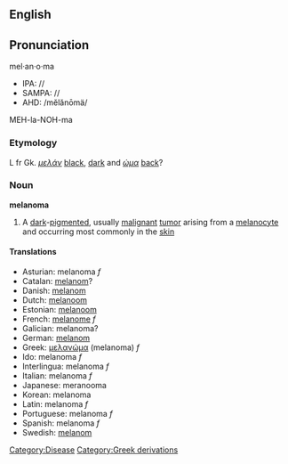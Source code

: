 ==English==
==Pronunciation==
mel·an·o·ma
*IPA: //
*SAMPA: //
*AHD: /mĕlănōmä/
MEH-la-NOH-ma

=== Etymology ===

L fr Gk. ''[[μελάν]]'' [[black]], [[dark]] and ''[[ώμα]]'' [[back]]?

===Noun===
{{wikipedia}}
'''melanoma'''
#A [[dark]]-[[pigment]]ed, usually [[malignant]] [[tumor]] arising from a [[melanocyte]] and occurring most commonly in the [[skin]]

==== Translations ====
*Asturian: melanoma ''f''
*Catalan: [[melanom]]?
*Danish: [[melanom]]
*Dutch: [[melanoom]]
*Estonian: [[melanoom]]
*French: [[melanome]] ''f''
*Galician: melanoma?
*German: [[melanom]]
*Greek: [[μελανώμα]] (melanoma) ''f''
*Ido: melanoma ''f''
*Interlingua: melanoma ''f''
*Italian: melanoma ''f''
*Japanese: <!--[[]] (-->meranooma<!--)-->
*Korean: <!--[[]] (-->melanoma<!--)-->
*Latin: melanoma ''f''
*Portuguese: melanoma ''f''
*Spanish: melanoma ''f''
*Swedish: [[melanom]]

[[Category:Disease]]
[[Category:Greek derivations]]